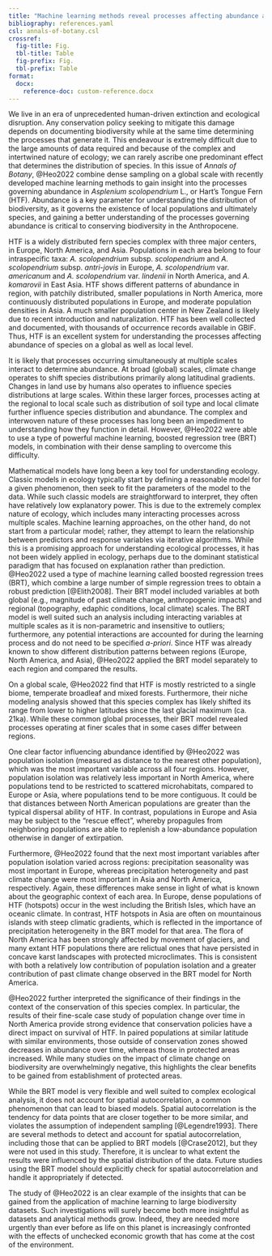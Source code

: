 ```yaml
---
title: "Machine learning methods reveal processes affecting abundance at multiple scales: A commentary on 'Global and regional drivers of abundance patterns in the hart's tongue fern complex (Aspleniaceae)'"
bibliography: references.yaml
csl: annals-of-botany.csl
crossref: 
  fig-title: Fig.
  tbl-title: Table
  fig-prefix: Fig.
  tbl-prefix: Table
format:
  docx:
    reference-doc: custom-reference.docx
---
```


We live in an era of unprecedented human-driven extinction and ecological disruption.
Any conservation policy seeking to mitigate this damage depends on documenting biodiversity while at the same time determining the processes that generate it.
This endeavour is extremely difficult due to the large amounts of data required and because of the complex and intertwined nature of ecology; we can rarely ascribe one predominant effect that determines the distribution of species.
In this issue of *Annals of Botany*, @Heo2022 combine dense sampling on a global scale with recently developed machine learning methods to gain insight into the processes governing abundance in *Asplenium scolopendrium* L., or Hart's Tongue Fern (HTF).
Abundance is a key parameter for understanding the distribution of biodiversity, as it governs the existence of local populations and ultimately species, and gaining a better understanding of the processes governing abundance is critical to conserving biodiversity in the Anthropocene.

HTF is a widely distributed fern species complex with three major centers, in Europe, North America, and Asia.
Populations in each area belong to four intraspecific taxa: *A. scolopendrium* subsp. *scolopendrium* and *A. scolopendrium* subsp. *antri-jovis* in Europe, *A. scolopendrium* var. *americanum* and *A. scolopendrium* var. *lindenii* in North America, and *A. komarovii* in East Asia.
HTF shows different patterns of abundance in region, with patchily distributed, smaller populations in North America, more continuously distributed populations in Europe, and moderate population densities in Asia.
A much smaller population center in New Zealand is likely due to recent introduction and naturalization.
HTF has been well collected and documented, with thousands of occurrence records available in GBIF.
Thus, HTF is an excellent system for understanding the processes affecting abundance of species on a global as well as local level.

<!-- Integration across scales -->

It is likely that processes occurring simultaneously at multiple scales interact to determine abundance.
At broad (global) scales, climate change operates to shift species distributions primarily along latitudinal gradients.
Changes in land use by humans also operates to influence species distributions at large scales.
Within these larger forces, processes acting at the regional to local scale such as distribution of soil type and local climate further influence species distribution and abundance.
The complex and interwoven nature of these processes has long been an impediment to understanding how they function in detail.
However, @Heo2022 were able to use a type of powerful machine learning, boosted regression tree (BRT) models, in combination with their dense sampling to overcome this difficulty.

<!-- A different paradigm for understanding ecology -->

Mathematical models have long been a key tool for understanding ecology.
Classic models in ecology typically start by defining a reasonable model for a given phenomenon, then seek to fit the parameters of the model to the data.
While such classic models are straightforward to interpret, they often have relatively low explanatory power.
This is due to the extremely complex nature of ecology, which includes many interacting processes across multiple scales.
Machine learning approaches, on the other hand, do not start from a particular model; rather, they attempt to learn the relationship between predictors and response variables via iterative algorithms.
While this is a promising approach for understanding ecological processes, it has not been widely applied in ecology, perhaps due to the dominant statistical paradigm that has focused on explanation rather than prediction.
@Heo2022 used a type of machine learning called boosted regression trees (BRT), which combine a large number of simple regression trees to obtain a robust prediction [@Elith2008].
Their BRT model included variables at both global (e.g., magnitude of past climate change, anthropogenic impacts) and regional (topography, edaphic conditions, local climate) scales.
The BRT model is well suited such an analysis including interacting variables at multiple scales as it is non-parametric and insensitive to outliers; furthermore, any potential interactions are accounted for during the learning process and do not need to be specified *a-priori*.
Since HTF was already known to show different distribution patterns between regions (Europe, North America, and Asia), @Heo2022 applied the BRT model separately to each region and compared the results.

<!-- Different continents, different processes -->

On a global scale, @Heo2022 find that HTF is mostly restricted to a single biome, temperate broadleaf and mixed forests.
Furthermore, their niche modeling analysis showed that this species complex has likely shifted its range from lower to higher latitudes since the last glacial maximum (ca. 21ka).
While these common global processes, their BRT model revealed processes operating at finer scales that in some cases differ between regions.

One clear factor influencing abundance identified by @Heo2022 was population isolation (measured as distance to the nearest other population), which was the most important variable across all four regions.
However, population isolation was relatively less important in North America, where populations tend to be restricted to scattered microhabitats, compared to Europe or Asia, where populations tend to be more contiguous.
It could be that distances between North American populations are greater than the typical dispersal ability of HTF.
In contrast, populations in Europe and Asia may be subject to the "rescue effect", whereby propagules from neighboring populations are able to replenish a low-abundance population otherwise in danger of extirpation.

Furthermore, @Heo2022 found that the next most important variables after population isolation varied across regions: precipitation seasonality was most important in Europe, whereas precipitation heterogeneity and past climate change were most important in Asia and North America, respectively.
Again, these differences make sense in light of what is known about the geographic context of each area.
In Europe, dense populations of HTF (hotspots) occur in the west including the British Isles, which have an oceanic climate.
In contrast, HTF hotspots in Asia are often on mountainous islands with steep climatic gradients, which is reflected in the importance of precipitation heterogeneity in the BRT model for that area.
The flora of North America has been strongly affected by movement of glaciers, and many extant HTF populations there are relictual ones that have persisted in concave karst landscapes with protected microclimates.
This is consistent with both a relatively low contribution of population isolation and a greater contribution of past climate change observed in the BRT model for North America.

<!-- Implications for conservation -->

@Heo2022 further interpreted the significance of their findings in the context of the conservation of this species complex.
In particular, the results of their fine-scale case study of population change over time in North America provide strong evidence that conservation policies have a direct impact on survival of HTF.
In paired populations at similar latitude with similar environments, those outside of conservation zones showed decreases in abundance over time, whereas those in protected areas increased.
While many studies on the impact of climate change on biodiversity are overwhelmingly negative, this highlights the clear benefits to be gained from establishment of protected areas.

<!-- Caveats -->

While the BRT model is very flexible and well suited to complex ecological analysis, it does not account for spatial autocorrelation, a common phenomenon that can lead to biased models.
Spatial autocorrelation is the tendency for data points that are closer together to be more similar, and violates the assumption of independent sampling [@Legendre1993].
There are several methods to detect and account for spatial autocorrelation, including those that can be applied to BRT models [@Crase2012], but they were not used in this study.
Therefore, it is unclear to what extent the results were influenced by the spatial distribution of the data.
Future studies using the BRT model should explicitly check for spatial autocorrelation and handle it appropriately if detected.

<!-- Conclusion -->
The study of @Heo2022 is an clear example of the insights that can be gained from the application of machine learning to large biodiversity datasets.
Such investigations will surely become both more insightful as datasets and analytical methods grow.
Indeed, they are needed more urgently than ever before as life on this planet is increasingly confronted with the effects of unchecked economic growth that has come at the cost of the environment.
